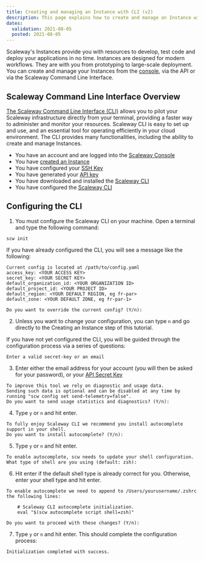 ```yaml
---
title: Creating and managing an Instance with CLI (v2)
description: This page explains how to create and manage an Instance with CLI (v2)
dates:
  validation: 2021-08-05
  posted: 2021-08-05
---
```


Scaleway's Instances provide you with resources to develop, test code and deploy your applications in no time. Instances are designed for modern workflows. They are with you from prototyping to large-scale deployment. You can create and manage your Instances from the [console](https://console.scaleway.com/login), via the API or via the Scaleway Command Line Interface.


## Scaleway Command Line Interface Overview


[The Scaleway Command Line Interface (CLI)](https://github.com/scaleway/scaleway-cli) allows you to pilot your Scaleway infrastructure directly from your terminal, providing a faster way to administer and monitor your resources. Scaleway CLI is easy to set up and use, and an essential tool for operating efficiently in your cloud environment. The CLI provides many functionalities, including the ability to create and manage Instances. 



<Message type="requirement">

  - You have an account and are logged into the [Scaleway Console](https://console.scaleway.com/)
  - You have [created an Instance](/compute/instances/how-to/create-an-instance/)
  - You have configured your [SSH Key](/console/my-project/how-to/create-ssh-key/)
  - You have generated your [API key](/console/my-project/how-to/generate-api-key/)
  - You have downloaded and installed the [Scaleway CLI](https://github.com/scaleway/scaleway-cli#scaleway-cli-v2)
  - You have configured the [Scaleway CLI](/compute/bare-metal-cloud/api-cli/bare-metal-with-cli/#-Configuring-the-CLI)

</Message>



## Configuring the CLI

1. You must configure the Scaleway CLI on your machine. Open a terminal and type the following command:

```
scw init
```
If you have already configured the CLI, you will see a message like the following:

```
Current config is located at /path/to/config.yaml
access_key: <YOUR ACCESS KEY>
secret_key: <YOUR SECRET KEY>
default_organization_id: <YOUR ORGANIZATION ID>
default_project_id: <YOUR PROJECT ID>
default_region: <YOUR DEFAULT REGION, eg fr-par>
default_zone: <YOUR DEFAULT ZONE, eg fr-par-1>

Do you want to override the current config? (Y/n):  
```

2. Unless you want to change your configuration, you can type `n` and go directly to the Creating an Instance step of this tutorial.

If you have not yet configured the CLI, you will be guided through the configuration process via a series of questions:

```
Enter a valid secret-key or an email
```

3. Enter either the email address for your account (you will then be asked for your password), or your [API Secret Key](/console/my-project/how-to/create-ssh-key/)

```
To improve this tool we rely on diagnostic and usage data.
Sending such data is optional and can be disabled at any time by running "scw config set send-telemetry=false".
Do you want to send usage statistics and diagnostics? (Y/n):
```

4. Type `y` or `n` and hit enter.

```
To fully enjoy Scaleway CLI we recommend you install autocomplete support in your shell.
Do you want to install autocomplete? (Y/n):
```
5. Type `y` or `n` and hit enter.

```
To enable autocomplete, scw needs to update your shell configuration.
What type of shell are you using (default: zsh):
```

6. Hit enter if the default shell type is already correct for you. Otherwise, enter your shell type and hit enter.

```
To enable autocomplete we need to append to /Users/yourusername/.zshrc the following lines:

	# Scaleway CLI autocomplete initialization.
	eval "$(scw autocomplete script shell=zsh)"

Do you want to proceed with these changes? (Y/n):
```
7. Type `y` or `n` and hit enter. This should complete the configuration process:

```
Initialization completed with success.
```




